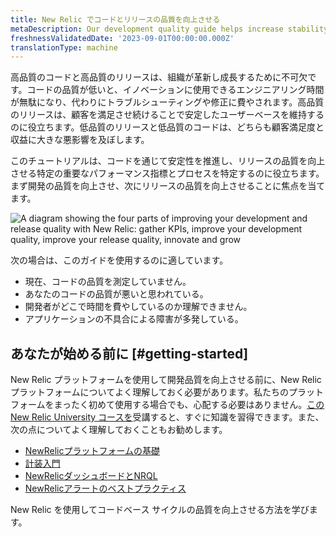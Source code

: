 ```yaml
---
title: New Relic でコードとリリースの品質を向上させる
metaDescription: Our development quality guide helps increase stability by using New Relic to ensure that fewer defects are introduced into the code base.
freshnessValidatedDate: '2023-09-01T00:00:00.000Z'
translationType: machine
---
```


高品質のコードと高品質のリリースは、組織が革新し成長するために不可欠です。コードの品質が低いと、イノベーションに使用できるエンジニアリング時間が無駄になり、代わりにトラブルシューティングや修正に費やされます。高品質のリリースは、顧客を満足させ続けることで安定したユーザーベースを維持するのに役立ちます。低品質のリリースと低品質のコードは、どちらも顧客満足度と収益に大きな悪影響を及ぼします。

このチュートリアルは、コードを通じて安定性を推進し、リリースの品質を向上させる特定の重要なパフォーマンス指標とプロセスを特定するのに役立ちます。まず開発の品質を向上させ、次にリリースの品質を向上させることに焦点を当てます。

<img
  title="Improvement Journey"
  alt="A diagram showing the four parts of improving your development and release quality with New Relic: gather KPIs, improve your development quality, improve your release quality, innovate and grow"
  src="/images/inno_diagram_improvement-pipeline.webp"
/>

次の場合は、このガイドを使用するのに適しています。

* 現在、コードの品質を測定していません。
* あなたのコードの品質が悪いと思われている。
* 開発者がどこで時間を費やしているのか理解できません。
* アプリケーションの不具合による障害が多発している。

## あなたが始める前に [#getting-started]

New Relic プラットフォームを使用して開発品質を向上させる前に、New Relic プラットフォームについてよく理解しておく必要があります。私たちのプラットフォームをまったく初めて使用する場合でも、心配する必要はありません。[この New Relic University コースを](https://learn.newrelic.com/overview-course)受講すると、すぐに知識を習得できます。また、次の点についてよく理解しておくこともお勧めします。

* [NewRelicプラットフォームの基礎](https://learn.newrelic.com/fundamentals-course)
* [計装入門](https://learn.newrelic.com/self-paced-intro-to-instrumentation-with-new-relic)
* [NewRelicダッシュボードとNRQL](https://learn.newrelic.com/webinar-getting-started-with-dashboards-nrql)
* [NewRelicアラートのベストプラクティス](https://learn.newrelic.com/webinar-new-relic-alerts-fundamentals)

<DocTiles>
  <DocTile
    title="Improve your development quality"
    path="/docs/tutorial-innovation-and-growth/development-quality-mgmt/"
  >
    New Relic を使用してコードベース サイクルの品質を向上させる方法を学びます。
  </DocTile>
</DocTiles>
